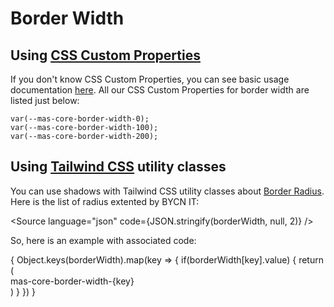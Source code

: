 
<style>
  {`
  .container {
    display: flex;
    flex-wrap: wrap;
    width: 100%;
    justify-content: space-between;
  }
  .item {
    display: flex;
    padding: var(--mas-core-spacing-400);
    justify-content: center;
    align-items: center;
    margin-bottom: var(--mas-core-sizing-500);
    // background-color: var(--mas-core-color-grey-400);
    border: solid var(--mas-core-color-grey-400);
  }
  .text {
  }
`}
</style>

<Meta title="Guidelines / Border Width" />

# Border Width

## Using [CSS Custom Properties](https://developer.mozilla.org/en-US/docs/Web/CSS/Using_CSS_custom_properties)

If you don't know CSS Custom Properties, you can see basic usage documentation [here](https://developer.mozilla.org/en-US/docs/Web/CSS/Using_CSS_custom_properties#Basic_usage). All our CSS Custom Properties for border width are listed just below:

```
var(--mas-core-border-width-0);
var(--mas-core-border-width-100);
var(--mas-core-border-width-200);
```

## Using [Tailwind CSS](https://tailwindcss.com) utility classes

You can use shadows with Tailwind CSS utility classes about [Border Radius](https://tailwindcss.com/docs/border-radius). Here is the list of radius extented by BYCN IT:

<Source language="json" code={JSON.stringify(borderWidth, null, 2)} />

So, here is an example with associated code:

<div class="container">
  {
    Object.keys(borderWidth).map(key => {
      if(borderWidth[key].value) {
        return (
            <div class='item mas-shadow-400' style={{borderWidth: borderWidth[key].value + 'px'}}>
              <span class="text">mas-core-border-width-{key}</span>
            </div>
        )   
      }
    })
  }
</div>